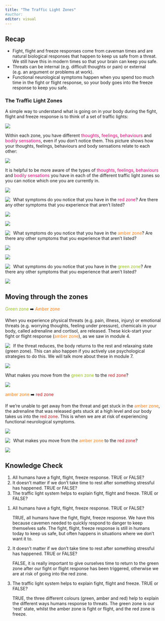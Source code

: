 ```yaml
---
title: "The Traffic Light Zones"
#author:
editor: visual
---
```


## Recap

-   Fight, flight and freeze responses come from caveman times and are natural biological responses that happen to keep us safe from a threat. We still have this in modern times so that your brain can keep you safe.
-   Threats can be internal (e.g. difficult thoughts or pain) or external (e.g. an argument or problems at work).
-   Functional neurological symptoms happen when you spend too much time in the fight or flight response, so your body goes into the freeze response to keep you safe.

### The Traffic Light Zones

A simple way to understand what is going on in your body during the fight, flight and freeze response is to think of a set of traffic lights:

![](images/5./lights.png)

Within each zone, you have different [thoughts]{style="color: #e60073;"}, [feelings]{style="color: #e60073;"}, [behaviours]{style="color: #e60073;"} and [bodily sensations]{style="color: #e60073;"}, even if you don’t notice them. This picture shows how your thoughts, feelings, behaviours and body sensations relate to each other:

![](images/5./form.png)

It is helpful to be more aware of the types of [thoughts]{style="color: #e60073;"}, [feelings]{style="color: #e60073;"}, [behaviours]{style="color: #e60073;"} and [bodily sensations]{style="color: #e60073;"} you have in each of the different traffic light zones so you can notice which one you are currently in.

![](images/5./form2.png)

![](images/1./clipboard-2768926189.png){style="float: left;  margin-right: 10px"}

What symptoms do you notice that you have in the [red zone]{style="color: #e60073;"}? Are there any other symptoms that you experience that aren’t listed?

![](/img/empty-text-box.png)

![](images/5./form3.png)

![](images/1./clipboard-2768926189.png){style="float: left;  margin-right: 10px"}

What symptoms do you notice that you have in the [amber zone]{style="color: #fd7e14;"}? Are there any other symptoms that you experience that aren’t listed?

![](/img/empty-text-box.png)

![](images/5./form4.png)

![](images/1./clipboard-2768926189.png){style="float: left;  margin-right: 10px"}

What symptoms do you notice that you have in the [green zone]{style="color: #95c11e;"}? Are there any other symptoms that you experience that aren’t listed?

![](/img/empty-text-box.png)

## Moving through the zones

[Green zone]{style="color: #95c11e;"} ➡️ [Amber zone]{style="color: #fd7e14;"}

When you experience physical threats (e.g. pain, illness, injury) or emotional threats (e.g. worrying thoughts, feeling under pressure), chemicals in your body, called adrenaline and cortisol, are released. These kick-start your fight or flight response ([amber zone]{style="color: #fd7e14;"}), as we saw in module 4.

![](images/1./clipboard-2768926189.png){style="float: left;  margin-right: 10px"}

If the threat reduces, the body returns to the rest and relaxaing state (green zone). This can also happen if you actively use psychological strategies to do this. We will talk more about these in module 7.

![](images/5./graph.png)

What makes you move from the [green zone]{style="color: #95c11e;"} to the [red zone]{style="color: #c71c22;"}?

![](/img/empty-text-box.png)

[amber zone]{style="color: #fd7e14;"} ➡️ [red zone]{style="color: #c71c22;"}

If we’re unable to get away from the threat and get stuck in the [amber zone]{style="color: #fd7e14;"}, the adrenaline that was released gets stuck at a high level and our body takes us into the [red zone]{style="color: #c71c22;"}. This is when we are at risk of experiencing functional neurological symptoms.

![](images/5./graph2.png)

![](images/1./clipboard-2768926189.png){style="float: left;  margin-right: 10px"}

What makes you move from the [amber zone]{style="color: #fd7e14;"} to the [red zone]{style="color: #c71c22;"}?

![](/img/empty-text-box.png)

## Knowledge Check

::: {.callout-note title="Questions" collapse="false"}
1.  All humans have a fight, flight, freeze response. TRUE or FALSE?
2.  It doesn’t matter if we don’t take time to rest after something stressful has happened. TRUE or FALSE?
3.  The traffic light system helps to explain fight, flight and freeze. TRUE or FALSE?
:::

::: {.callout-tip title="Answers" collapse="true"}
1.  All humans have a fight, flight, freeze response. TRUE or FALSE?

    TRUE, all humans have the fight, flight, freeze response. We have this because cavemen needed to quickly respond to danger to keep themselves safe. The fight, flight, freeze response is still in humans today to keep us safe, but often happens in situations where we don’t want it to.

2.  It doesn’t matter if we don’t take time to rest after something stressful has happened. TRUE or FALSE?

    FALSE, it is really important to give ourselves time to return to the green zone after our fight or flight response has been triggered, otherwise we are at risk of going into the red zone.

3.  The traffic light system helps to explain fight, flight and freeze. TRUE or FALSE?

    TRUE, the three different colours (green, amber and red) help to explain the different ways humans response to threats. The green zone is our ‘rest’ state, whilst the amber zone is fight or flight, and the red zone is freeze.
:::
